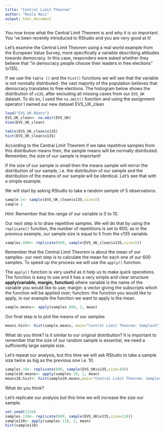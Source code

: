 ```yaml
---
title: "Central Limit Theorem"
author: "Roula Nezi"
output: html_document
---
```




You now know what the Central Limit Theorem is and why it is so important. You 've been recently introduced to RStudio and you are very good at it! 

Let's examine the Central Limit Theorem using a real world example from the European Value Survey, more specifically a variable describing attitudes towards democracy. In this case, responders were asked whether they believe that "in democracy people choose their leaders in free elections" (v135).

If we use the `table ()` and the `hist()` functions we will see that the variable is not normally distributed- the vast majority of the population believes that democracy translates to free elections. 
The histogram below shows the distribution of `v135`, after excluding all missing cases from our `EVS_UK` dataset. To do so, I used the `na.omit()` function and using the assignment operator I named our new dataset EVS_UK_clean


```r
load("EVS_UK.RData")
EVS_UK_clean<- na.omit(EVS_UK)
View(EVS_UK_clean)
```


```r
table(EVS_UK_clean$v135)
hist(EVS_UK_clean$v135)
```

According to the Central Limit Theorem if we take repetitive samples from this distribution means then, the sample means will be normally distributed. Remember, the size of our sample is important! 

If the size of our sample is small then the means sample will mirror the distribution of our sample, i.e. the distribution of our sample and the distribution of the means of our sample will be identical. Let's see that with a simple example. 

We will start by asking RStudio to take a random sample of 5 observations. 

```r
sample.1<- sample(EVS_UK_clean$v135,size=5)
sample.1
```

Hint: Remember that the range of our variable is $0$ to $10$. 

Our next step is to draw repetitive samples. We will do that by using the `replicate()` function, the number of repetitions is set to 600, as in the previous example, our sample size is equal to 5 from the v135 variable.

```r
samples.600<- replicate(600, sample(EVS_UK_clean$v135,size=5))
```


Remember that the Central Limit Theorem is about the mean of our samples- our next step is to calculate the mean for each one of our 600 samples.  To speed up the process we will use the `apply()` function. 

The `apply()` function is very useful as it help us to make quick operations. The function is easy to use and it has a very simple and clear structure **apply(variable, margin, function)**  where variable is the name of the variable you would like to use; margin: a vector giving the subscripts which the function will be applied over; function: the function you would like to apply, in our example the function we want to apply is the mean. 

```r
sample.means<- apply(samples.600, 2, mean)
```
 
 Our final step is to plot the means of our samples
 
```r
means.hist<- hist(sample.means, main="Central Limit Theorem: Sample=5", xlab="Mean")
```


What do you think? Is it similar to our original distribution? It is important to remember that the size of our random sample is essential, we need a sufficiently large sample size.

Let's repeat our analysis, but this time we will ask RStudio to take a sample size twice as big as the previous one i.e. 10. 

```r
samples.10<- replicate(600, sample(EVS_UK$v135,size=10))
sample10.means<- apply(samples.10, 2, mean)
means10.hist<- hist(sample10.means,main="Central Limit Theorem: Sample=10", xlab="Mean")
```


What do you think? 

Let's replicate our analysis but this time we will increase the size our sample.

```r
set.seed(1234)
samples.110<- replicate(600, sample(EVS_UK$v135,size=110))
sample110<- apply(samples.110, 2, mean)
hist(sample110)
```


